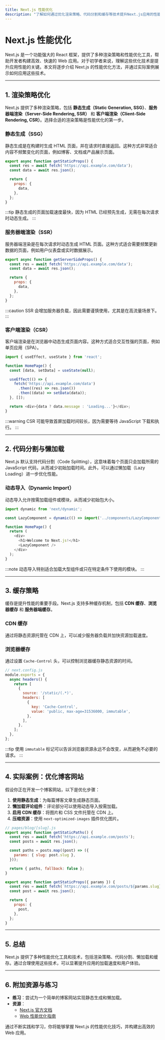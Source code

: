 ```yaml
---
title: Next.js 性能优化
description: "了解如何通过优化渲染策略、代码分割和缓存等技术提升Next.js应用的性能。"
---
```


# Next.js 性能优化

Next.js 是一个功能强大的 React 框架，提供了多种渲染策略和性能优化工具，帮助开发者构建高效、快速的 Web 应用。对于初学者来说，理解这些优化技术是提升应用性能的关键。本文将逐步介绍 Next.js 的性能优化方法，并通过实际案例展示如何应用这些技术。

---

## 1. 渲染策略优化

Next.js 提供了多种渲染策略，包括 **静态生成（Static Generation, SSG）**、**服务器端渲染（Server-Side Rendering, SSR）** 和 **客户端渲染（Client-Side Rendering, CSR）**。选择合适的渲染策略是性能优化的第一步。

### 静态生成（SSG）
静态生成是在构建时生成 HTML 页面，并在请求时直接返回。这种方式非常适合内容不频繁变化的页面，例如博客、文档或产品展示页面。

```javascript
export async function getStaticProps() {
  const res = await fetch('https://api.example.com/data');
  const data = await res.json();

  return {
    props: {
      data,
    },
  };
}
```

:::tip
静态生成的页面加载速度最快，因为 HTML 已经预先生成，无需在每次请求时动态生成。
:::

### 服务器端渲染（SSR）
服务器端渲染是在每次请求时动态生成 HTML 页面。这种方式适合需要频繁更新数据的页面，例如用户仪表盘或实时数据展示。

```javascript
export async function getServerSideProps() {
  const res = await fetch('https://api.example.com/data');
  const data = await res.json();

  return {
    props: {
      data,
    },
  };
}
```

:::caution
SSR 会增加服务器负载，因此需要谨慎使用，尤其是在高流量场景下。
:::

### 客户端渲染（CSR）
客户端渲染是在浏览器中动态生成页面内容。这种方式适合交互性强的页面，例如单页应用（SPA）。

```javascript
import { useEffect, useState } from 'react';

function HomePage() {
  const [data, setData] = useState(null);

  useEffect(() => {
    fetch('https://api.example.com/data')
      .then((res) => res.json())
      .then((data) => setData(data));
  }, []);

  return <div>{data ? data.message : 'Loading...'}</div>;
}
```

:::warning
CSR 可能导致首屏加载时间较长，因为需要等待 JavaScript 下载和执行。
:::

---

## 2. 代码分割与懒加载

Next.js 默认支持代码分割（Code Splitting），这意味着每个页面只会加载所需的 JavaScript 代码，从而减少初始加载时间。此外，可以通过懒加载（Lazy Loading）进一步优化性能。

### 动态导入（Dynamic Import）
动态导入允许按需加载组件或模块，从而减少初始包大小。

```javascript
import dynamic from 'next/dynamic';

const LazyComponent = dynamic(() => import('../components/LazyComponent'));

function HomePage() {
  return (
    <div>
      <h1>Welcome to Next.js!</h1>
      <LazyComponent />
    </div>
  );
}
```

:::note
动态导入特别适合加载大型组件或只在特定条件下使用的模块。
:::

---

## 3. 缓存策略

缓存是提升性能的重要手段。Next.js 支持多种缓存机制，包括 **CDN 缓存**、**浏览器缓存** 和 **服务器端缓存**。

### CDN 缓存
通过将静态资源托管在 CDN 上，可以减少服务器负载并加快资源加载速度。

### 浏览器缓存
通过设置 `Cache-Control` 头，可以控制浏览器缓存静态资源的时间。

```javascript
// next.config.js
module.exports = {
  async headers() {
    return [
      {
        source: '/static/(.*)',
        headers: [
          {
            key: 'Cache-Control',
            value: 'public, max-age=31536000, immutable',
          },
        ],
      },
    ];
  },
};
```

:::tip
使用 `immutable` 标记可以告诉浏览器资源永远不会改变，从而避免不必要的请求。
:::

---

## 4. 实际案例：优化博客网站

假设你正在开发一个博客网站，以下是优化步骤：

1. **使用静态生成**：为每篇博客文章生成静态页面。
2. **懒加载评论组件**：评论部分可以使用动态导入按需加载。
3. **启用 CDN 缓存**：将图片和 CSS 文件托管在 CDN 上。
4. **压缩资源**：使用 `next-optimized-images` 插件优化图片。

```javascript
// pages/blog/[slug].js
export async function getStaticPaths() {
  const res = await fetch('https://api.example.com/posts');
  const posts = await res.json();

  const paths = posts.map((post) => ({
    params: { slug: post.slug },
  }));

  return { paths, fallback: false };
}

export async function getStaticProps({ params }) {
  const res = await fetch(`https://api.example.com/posts/${params.slug}`);
  const post = await res.json();

  return {
    props: {
      post,
    },
  };
}
```

---

## 5. 总结

Next.js 提供了多种性能优化工具和技术，包括渲染策略、代码分割、懒加载和缓存。通过合理使用这些技术，可以显著提升应用的加载速度和用户体验。

---

## 6. 附加资源与练习

- **练习**：尝试为一个简单的博客网站实现静态生成和懒加载。
- **资源**：
  - [Next.js 官方文档](https://nextjs.org/docs)
  - [Web 性能优化指南](https://web.dev/performance/)

通过不断实践和学习，你将能够掌握 Next.js 的性能优化技巧，并构建出高效的 Web 应用。